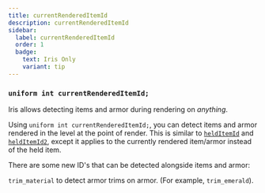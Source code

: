 ```yaml
---
title: currentRenderedItemId
description: currentRenderedItemId
sidebar:
  label: currentRenderedItemId
  order: 1
  badge:
    text: Iris Only
    variant: tip
---
```


### `uniform int currentRenderedItemId;`

Iris allows detecting items and armor during rendering on *anything*.

Using `uniform int currentRenderedItemId;`, you can detect items and armor rendered in the level at the point of render. This is similar to [`heldItemId`](/reference/uniforms/general/helditemid) and [`heldItemId2`](/reference/uniforms/general/helditemid2), except it applies to the currently rendered item/armor instead of the held item.

There are some new ID's that can be detected alongside items and armor:

`trim_material` to detect armor trims on armor. (For example, `trim_emerald`).